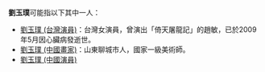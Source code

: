 '''劉玉璞'''可能指以下其中一人：
* [[劉玉璞_(台灣演員)|劉玉璞 (台灣演員)]]：台灣女演員，曾演出「倚天屠龍記」的趙敏，已於2009年5月因心臟病發逝世。
* [[劉玉璞_(中國畫家)|劉玉璞 (中國畫家)]]：山東聊城市人，國家一級美術師。
* [[劉玉璞_(中國演員)|劉玉璞 (中國演員)]]
{{disambig|Cat=三字劉姓人名消歧義}}